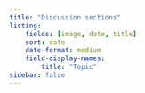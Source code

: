 ```yaml
---
title: "Discussion sections"
listing: 
    fields: [image, date, title]
    sort: date
    date-format: medium
    field-display-names:
        title: "Topic"
sidebar: false
---
```



